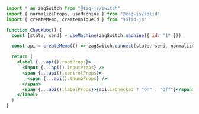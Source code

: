 ```jsx
import * as zagSwitch from "@zag-js/switch"
import { normalizeProps, useMachine } from "@zag-js/solid"
import { createMemo, createUniqueId } from "solid-js"

function Checkbox() {
  const [state, send] = useMachine(zagSwitch.machine({ id: "1" }))

  const api = createMemo(() => zagSwitch.connect(state, send, normalizeProps))

  return (
    <label {...api().rootProps}>
      <input {...api().inputProps} />
      <span {...api().controlProps}>
        <span {...api().thumbProps} />
      </span>
      <span {...api().labelProps}>{api.isChecked ? "On" : "Off"}</span>
    </label>
  )
}
```

